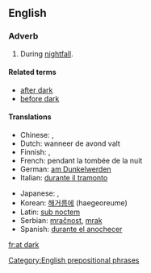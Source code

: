 ==English==

===Adverb===
{{head|en|adverb|head=[[at]] [[dark]]}}

# During [[nightfall]].

====Related terms====
* [[after dark]]
* [[before dark]]

====Translations====
{{trans-top|during nightfall}}
* Chinese: {{t|zh|在黃昏}}, {{t|zh|在黄昏|tr=zaihuang hun}}
* Dutch: wanneer de avond valt
* Finnish: {{t|fi|illansuussa}}, {{t|fi|iltahämärissä}}
* French: pendant la tombée de la nuit
* German: [[am Dunkelwerden]]
* Italian: [[durante il tramonto]]
{{trans-mid}}
* Japanese: {{t|ja|日暮れ|tr=ひぐれ, higure}}, {{t|ja|暮れに|tr=ゆうくれに, yūgure ni}}
* Korean: [[해거름에]] (haegeoreume)
* Latin: [[sub noctem]]
* Serbian: [[mračnost]], [[mrak]]
* Spanish: [[durante el anochecer]]
{{trans-bottom}}

[[Category:English prepositional phrases]]
[[fr:at dark]]